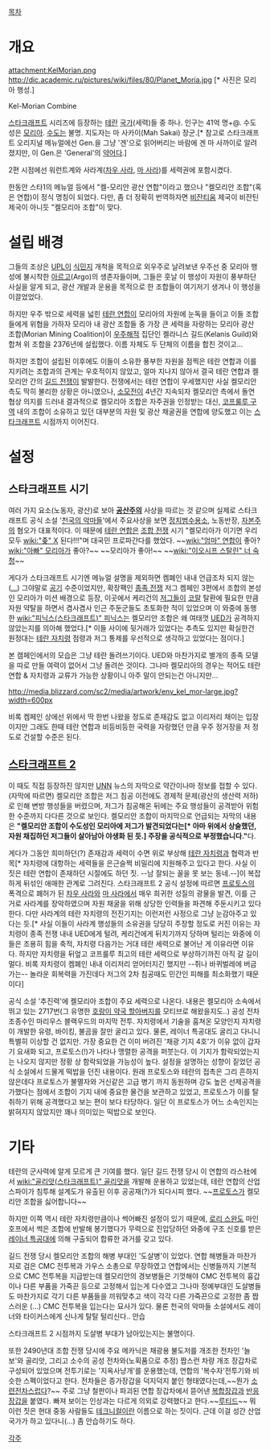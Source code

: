 [[목차]]
= 개요 =
attachment:KelMorian.png
http://dic.academic.ru/pictures/wiki/files/80/Planet_Moria.jpg
[* 사진은 모리아 행성.]

Kel-Morian Combine

[[스타크래프트]] 시리즈에 등장하는 [[테란]] [[국가]](세력)들 중 하나. 인구는 41억 명+@. 수도성은 [[모리아(스타크래프트)|모리아]]. [[수도]]는 불명. 지도자는 마 사카이(Mah Sakai) 장군.[* 참고로 스타크래프트 오리지널 메뉴얼에선 Gen.을 그냥 '겐'으로 읽어버리는 바람에 겐 마 사까이로 알려졌지만, 이 Gen.은 'General'의 [[약어]]다.]

2편 시점에선 워런트계와 사라계([[차우 사라]], [[마 사라]])를 세력권에 포함시켰다.

한동안 스타1의 메뉴얼 등에서 "켈-모리안 광산 연합"이라고 했으나 "켈모리안 조합"(혹은 연합)이 정식 명칭이 되었다. 다만, 좀 더 정확히 번역하자면 [[비잔티움]] 제국이 비잔틴 제국이 아니듯 "켈모리아 조합"이 맞다.


= 설립 배경 =
그들의 조상은 [[UPL]]이 [[식민지]] 개척을 목적으로 외우주로 날려보낸 우주선 중 모리아 행성에 불시착한 [[아르고]](Argo)의 생존자들이며, 그들은 훗날 이 행성이 자원이 풍부하단 사실을 알게 되고, 광산 개발과 운용을 목적으로 한 조합들이 여기저기 생겨나 이 행성을 이끌었었다.

하지만 우주 밖으로 세력을 넓힌 [[테란 연합]]이 모리아의 자원에 눈독을 들이고 이들 조합들에게 위협을 가하자 모리아 내 광산 조합들 중 가장 큰 세력을 자랑하는 모리아 광산 조합(Morian Mining Coalition)이 [[우주해적]] 집단인 켈라니스 길드(Kelanis Guild)와 합쳐 위 조합을 2376년에 설립했다. 이름 자체도 두 단체의 이름을 합친 것이고…

하지만 조합이 설립된 이후에도 이들이 소유한 풍부한 자원을 점찍은 테란 연합과 이를 지키려는 조합과의 관계는 우호적이지 않았고, 얼마 지나지 않아서 결국 테란 연합과 켈모리안 간의 [[길드 전쟁]]이 발발한다. 전쟁에서는 테란 연합이 우세했지만 사실 켈모리안 측도 딱히 불리한 상황은 아니였으나, [[소모전]]이 4년간 지속되자 켈모리안 측에서 돌연 협상 의지를 드러내 결과적으로 켈모리아 조합은 자주권을 인정받는 대신, [[코프룰루 구역]] 내의 조합이 소유하고 있던 대부분의 자원 및 광산 채굴권을 연합에 양도했고 이는 [[스타크래프트]] 시점까지 이어진다.


= 설정 =
== 스타크래프트 시기 ==
여러 가지 요소(노동자, 광산)로 보아 '''[[공산주의]]''' 사상을 따르는 것 같으며 실제로 스타크래프트 공식 소설 '[[천국의 악마들]]'에서 주요사상을 보면 [[정치범수용소]], 노동반장, [[자본주의]] 혐오가 대표적이다. 이 때문에 [[테란 연합]]은 [[조합 전쟁]] 시기  "켈모리아가 이기면 우리 모두 [[wiki:"좆" X]] 된다!!!"며 대국민 프로파간다를 했었다. ~~[[wiki:"엄마" 연합]]이 좋아? [[wiki:"아빠" 모리아]]가 좋아?~~ ~~모리아가 좋아!~~ ~~[[wiki:"이오시프 스탈린" 너 숙청]]~~

게다가 스타크래프트 시기엔 메뉴얼 설명을 제외하면 켐폐인 내내 언급조차 되지 않는([[...]]) 그야말로 [[공기]] 수준이었지만, 확장팩인 [[종족 전쟁]] 저그 켐페인 3편에서 조합의 본성인 모리아가 미션 배경으로 등장, 이곳에서 케리건의 [[저그]]들이 [[코랄]] 탈환에 필요한 만큼 자원 약탈을 하면서 겸사겸사 인근 주둔군들도 초토화한 적이 있었으며 이 와중에 동행한 [[wiki:"피닉스(스타크래프트)" 피닉스]]는 켈모리안 조합은 왜 여태껏 [[UED]]가 공격하지 않았는지를 의아해 했었다.[* 이들 사이에 뒷거래가 있었다는 추측도 있지만 확실한건 원정대는 [[테란 자치령]] 점령과 저그 통제를 우선적으로 생각하고 있었다는 점이다.]

본 캠페인에서의 모습은 그냥 테란 돌려쓰기이다. UED와 마찬가지로 별개의 종족 모델을 따로 만들 여력이 없어서 그냥 돌려쓴 것이다. 그나마 켈모리아의 경우는 적어도 테란 연합 & 자치령과 교류가 가능한 상황이니 아주 말이 안되는건 아니지만...

http://media.blizzard.com/sc2/media/artwork/env_kel_mor-large.jpg?width=600px

비록 켐페인 상에선 위에서 딱 한번 나왔을 정도로 존재감도 없고 이리저리 채이는 입장이지만 그래도 한때 테란 연합과 비등비등한 국력을 자랑했던 만큼 우주 정거장을 저 정도로 건설할 수준은 된다.
== [[스타크래프트 2]] ==
이 때도 직접 등장하진 않지만 [[UNN]] 뉴스의 자막으로 약간이나마 정보를 접할 수 있다. (자막에 따르면) 켈모리안 조합은 저그 침공 이전에도 경제적 문제(광산의 생산력 저하)로 인해 변방 행성들을 버렸으며, 저그가 침공해온 뒤에는 주요 행성들이 공격받아 위험한 수준까지 다다른 것으로 보인다. 켈모리안 조합이 마지막으로 언급되는 자막의 내용은 '''"켈모리안 조합이 수도성인 모리아에 저그가 발견되었다는[* 아마 위에서 상술했던, 자원 채집하던 저그들이 살아남아 야생화 된 듯.] 주장을 공식적으로 부정했습니다."'''다.

게다가 그동안 희미하던(?) 존재감과 세력이 수면 위로 부상해 [[테란 자치령]]과 협력과 반목[* 자치령에 대항하는 세력들을 은근슬쩍 비밀리에 지원해주고 있다고 한다. 사실 이 짓은 테란 연합이 존재하던 시절에도 하던 짓. --남 잘되는 꼴을 못 보는 동네.--]이 복잡하게 뒤섞인 애매한 관계로 그려진다. 스타크래프트 2 공식 설정에 따르면 [[프로토스]]의 폭격으로 폐허가 된 [[차우 사라]]와 [[마 사라]]에서 매우 희귀한 성질의 광물을 발견, 이를 근거로 사라계를 장악하였으며 자원 채굴을 위해 상당한 인력들을 파견해 주둔시키고 있다 한다. 다만 사라계의 테란 자치령의 전진기지는 이런저런 사정으로 그냥 눈감아주고 있다는 듯.[* 사실 이들이 사라계 행성들의 소유권을 당당히 주장할 정도로 커진 이유는 자치령이 종족 전쟁 내내 UED에게 털려, 케리건에게 뒤치기까지 당하며 털리는 와중에 이들은 조용히 힘을 축적, 자치령 다음가는 거대 테란 세력으로 불어난 게 이유라면 이유다. 하지만 자치령을 뒤엎고 코프룰루 최고의 테란 세력으로 부상하기까진 아직 갈 길이 멀다. 비록 자치령이 켐폐인 내내 이리저리 얻어터지긴 했지만 --쥐나 바퀴벌레에 버금가는-- 놀라운 회복력을 가진데다 저그의 2차 침공때도 민간인 피해를 최소화했기 때문이다]

공식 소설 '추진력'에 켈모리아 조합이 주요 세력으로 나온다. 내용은 켈모리아 소속에서 뛰고 있는 2717번(그 유명한 [[오토 카리우스|호랑이 약국 할아버지]]를 모티브로 해왔을지도..) 공성 전차 조종수인 마리우스 블랙우드의 마지막 전투. 자치령에서 기술을 훔쳐온 모양인지 자치령이 개발한 유령, 바이킹, 불곰을 잘만 굴리고 있다. 물론, 레이너 특공대도 굴리고 다니니 특별히 이상할 건 없지만. 가장 중요한 건 이미 버려진 '채광 기지 4호'가 이유 없이 갑자기 요새화 되고, 프로토스(!)가 나타나 맹렬한 공격을 퍼붓는다. 이 기지가 함락되었는지는 나오지 않지만 정황 상 함락되었을 가능성이 높다. 설정을 설명하는 성향이 짙었던 공식 소설에서 드물게 떡밥을 던진 내용이다. 원래 프로토스와 테란의 접촉은 그리 흔하지 않은데다 프로토스가 불멸자와 거신같은 고급 병기 까지 동원하며 강도 높은 선제공격을 가했다는 점에서 조합이 기지 내에 중요한 물건을 보관하고 있었고, 프로토스가 이를 탈취하기 위해 공격했다고 보는 편이 보다 타당하다. 일단 이 프로토스가 어느 소속인지는 밝혀지지 않았지만 꽤나 의미있는 떡밥으로 보인다.     


= 기타 =
테란의 군사력에 알게 모르게 큰 기여를 했다. 일단 길드 전쟁 당시 이 연합의 라스社에서 [[wiki:"골리앗(스타크래프트)" 골리앗]]을 개발해 운용하고 있었는데, 테란 연합의 산업 스파이가 침투해 설계도가 유출된 이후 공공재(?)가 되다시피 했다. ~~[[프로토스]]가 켈모리안 조합을 싫어합니다~~

하지만 이쪽 역시 테란 자치령만큼이나 썩어빠진 설정이 있기 때문에, [[로리 스완]]도 마인호프에서 썩은 조합에 반발해 봉기했다가 무력으로 진압당하던 와중에 구조 신호를 받은 [[레이너 특공대]]에 의해 구출되어 합류한 과거를 갖고 있다.

길드 전쟁 당시 켈모리안 조합의 해병 부대인 '도살병'이 있었다. 연합 해병들과 마찬가지로 검은 CMC 전투복과 가우스 소총으로 무장하였고 연합에서는 신병들까지 기본적으로 CMC 전투복을 지급받는데 켈모리안의 경보병들은 기껏해야 CMC 전투복의 흉갑이나 다른 부품을 가죽끈 등으로 고정해서 입는게 다수였고 그나마 정예부대인 도살병들도 마찬가지로 각기 다른 부품들을 끼워맞추고 색이 각각 다른 가죽끈으로 고정한 좀 짭스러운 (...) CMC 전투복을 입는다는 묘사가 있다. 물론 천국의 악마들 소설에서도 레이너와 타이커스에게 신나게 탈탈 털리신다.. 안습

스타크래프트 2 시점까지 도살병 부대가 남아있는지는 불명이다.

또한 2490년대 조합 전쟁 당시에 주요 메카닉은 채광용 불도저를 개조한 전차인 '늘보'와 골리앗, 그리고 소수의 공성 전차와(노획품으로 추정) 짭스런 차량 개조 장갑차로 구성되어 있었으며 전투기로는 '지옥사냥개'를 운용했는데, 연합의 '복수자'전투기와 비슷한 스펙이었다고 한다. 전차들은 증가장갑을 덕지덕지 붙인 형태였다는데,~~뭔가 [[T-72|소련전차]]스럽다?~~ 주로 그냥 철판이나 파괴된 연합 장갑차에서 뜯어낸 [[복합장갑]]과 [[반응장갑]]을 붙였다. 빠져 보이는 인상과는 다르게 의외로 강력했다고 한다.~~[[루티드]]~~ 뭐 이런 짓은 현대 중동 사람들도 [[테크니컬]]이란 이름으로 하는 짓이다. 근데 이걸 성간 산업 국가가 하고 있다니(...) 좀 안습하기도 하다.

[[각주]]
